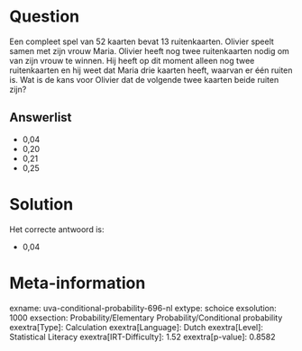 Question
========

Een compleet spel van 52 kaarten bevat 13 ruitenkaarten. Olivier speelt
samen met zijn vrouw Maria. Olivier heeft nog twee ruitenkaarten nodig
om van zijn vrouw te winnen. Hij heeft op dit moment alleen nog twee
ruitenkaarten en hij weet dat Maria drie kaarten heeft, waarvan er één
ruiten is. Wat is de kans voor Olivier dat de volgende twee kaarten
beide ruiten zijn?


Answerlist
----------

* 0,04
* 0,20
* 0,21
* 0,25

Solution
========

Het correcte antwoord is: 

* 0,04

Meta-information
================
exname: uva-conditional-probability-696-nl
extype: schoice
exsolution: 1000
exsection: Probability/Elementary Probability/Conditional probability
exextra[Type]: Calculation
exextra[Language]: Dutch
exextra[Level]: Statistical Literacy
exextra[IRT-Difficulty]: 1.52
exextra[p-value]: 0.8582
